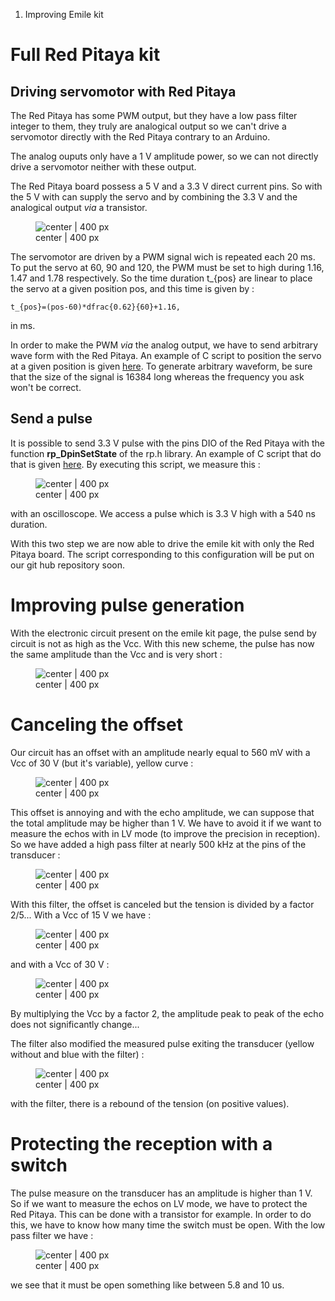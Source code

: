 # Improving Emile kit

= Full Red Pitaya kit =

== Driving servomotor with Red Pitaya ==

The Red Pitaya has some PWM output, but they have a low pass filter integer to them, they truly are analogical output so we can't drive a servomotor directly with the Red Pitaya contrary to an Arduino.

The analog ouputs  only have a 1 V amplitude power, so we can not directly drive a servomotor neither with these output.

The Red Pitaya board possess a 5 V and a 3.3 V direct current pins. So with the 5 V with can supply the servo and by combining the 3.3 V and the analogical output ''via'' a transistor.

[[File:servo-control.png | center | 400 px]]

The servomotor are driven by a PWM signal wich is repeated each 20 ms. To put the servo at 60, 90 and 120, the PWM must be set to high during 1.16, 1.47 and 1.78 respectively. So the time duration t_{pos} are linear to place the servo at a given position pos, and this time is given by :
 t_{pos}=(pos-60)*dfrac{0.62}{60}+1.16,
in ms.

In order to make the PWM ''via'' the analog output, we have to send arbitrary wave form with the Red Pitaya. An example of C script to position the servo at a given position is given [https://gist.github.com/jerome2echopen/53c63f9e86e0ae3fc4cf here]. To generate arbitrary waveform, be sure that the size of the signal is 16384 long whereas the frequency you ask won't be correct.

== Send a pulse ==

It is possible to send 3.3 V pulse with the pins DIO of the Red Pitaya with the function '''rp_DpinSetState''' of the rp.h library. An example of C script that do that is given [https://gist.github.com/jerome2echopen/690740a9967a1fd3908a here]. By executing this script, we measure this :

[[File:pulseRP.png | center | 400 px]]

with an oscilloscope. We access a pulse which is 3.3 V high with a 540 ns duration.

With this two step we are now able to drive the emile kit with only the Red Pitaya board. The script corresponding to this configuration will be put on our git hub repository soon.

= Improving pulse generation =

With the electronic circuit present on the emile kit page, the pulse send by circuit is not as high as the Vcc. With this new scheme, the pulse has now the same amplitude than the Vcc and is very short :

[[File:pluse-circuit.png | center | 400 px]]

=Canceling the offset=

Our circuit has an offset with an amplitude nearly equal to 560 mV with a Vcc of 30 V (but it's variable), yellow curve :

[[File:offset.png | center | 400 px]]

This offset is annoying and with the echo amplitude, we can suppose that the total amplitude may be higher than 1 V. We have to avoid it if we want to measure the echos with in LV mode (to improve the precision in reception). So we have added a high pass filter at nearly 500 kHz at the pins of the transducer :

[[File:high_pass_filter.png | center | 400 px]]

With this filter, the offset is canceled but the tension is divided by a factor 2/5... With a Vcc of 15 V we have :

[[File:filter_echo.png | center | 400 px]]

and with a Vcc of 30 V :

[[File:echo_30V.png | center | 400 px]]

By multiplying the Vcc by a factor 2, the amplitude peak to peak of the echo does not significantly change...

The filter also modified the measured pulse exiting the transducer (yellow without and blue with the filter) :

[[File:filtered_pulse.png | center | 400 px]]

with the filter, there is a rebound of the tension (on positive values).

=Protecting the reception with a switch=

The pulse measure on the transducer has an amplitude is higher than 1 V. So if we want to measure the echos on LV mode, we have to protect the Red Pitaya. This can be done with a transistor for example. In order to do this, we have to know how many time the switch must be open. With the low pass filter we have :

[[File:protection_delay.png | center | 400 px]]

we see that it must be open something like between 5.8 and 10 us.